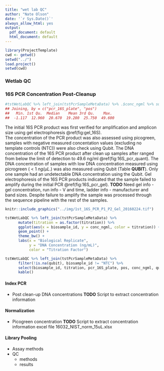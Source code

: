 ```yaml
---
title: "wet lab QC"
author: "Nate Olson"
date: '`r Sys.Date()`'
always_allow_html: yes
output:
  pdf_document: default
  html_document: default
---
```

```r
library(ProjectTemplate)
cwd <- getwd()
setwd("../")
load.project()
setwd(cwd)
```


### Wetlab QC  

### 16S PCR Concentration Post-Cleanup
```r
#tstWetLabQC %>% left_join(tstPcrSampleMetaData) %>% .$conc_ngml %>% summary()
## Joining, by = c("pcr_16S_plate", "pos")
##   Min. 1st Qu.  Median    Mean 3rd Qu.    Max. 
##  -1.117  12.960  20.670  19.280  25.750  49.600 
```
The initial 16S PCR product was first verified for amplification and amplicon size using gel electrophoresis \@ref(fig:gel_16S).  
The concentration of the PCR product was also assessed using picogreen, samples with negative measured concentation values (excluding no template controls (NTC)) were also check using Qubit. 
The DNA concentration of the 16S PCR product after clean up  samples after ranged from below the limit of detection to 49.6 ng/ml \@ref(fig:16S_pcr_quant). 
The DNA concentration of samples with low DNA concentration measured using picrogreen ( < 1 $ng/\mu L$.) was also measured using Qubit (Table __QUBIT__). 
Only one sample had an undetectable DNA concentration using the Qubit. 
Gel electrophoresis of the 16S PCR products indicated that the sample failed to amplify during the initial PCR \@ref(fig:16S_pcr_gel). 
__TODO__ Need gel info - gel concentration, run info - V and time, ladder info - manufacturer and band sizes.
Despite failure to amplify the sample was processed through the sequence pipeline with the rest of the samples.

```r
knitr::include_graphics("../img/1st_16S_PCR_P1_P2_Gel_20160224.tif")
```

```r
tstWetLabQC %>% left_join(tstPcrSampleMetaData) %>% 
      mutate(titration = as.factor(titration)) %>% 
      ggplot(aes(x = biosample_id, y = conc_ngml, color = titration)) + 
      geom_point() +
      theme_bw() + 
      labs(x = "Biological Replicate", 
           y = "DNA Concentration (ng/mL)",
           color = "Titration Factor")
```

```r
tstWetLabQC %>% left_join(tstPcrSampleMetaData) %>% 
      filter(!is.na(qubit), biosample_id != "NTC") %>% 
      select(biosample_id, titration, pcr_16S_plate, pos, conc_ngml, qubit) %>% 
      kable()
```


#### Index PCR  
* Post clean-up DNA concentrations
__TODO__ Script to extract concentration information

#### Normalization
* Picogreen concentration
__TODO__ Script to extract concentration information
excel file 16032_NIST_norm_15uL.xlsx

#### Library Pooling
* Assay methods   
* QC  
    * methods  
    * results 

